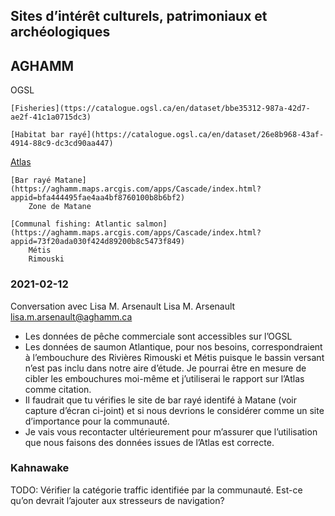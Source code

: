 ## Sites d’intérêt culturels, patrimoniaux et archéologiques


##  AGHAMM


OGSL

    [Fisheries](ttps://catalogue.ogsl.ca/en/dataset/bbe35312-987a-42d7-ae2f-41c1a0715dc3)

    [Habitat bar rayé](https://catalogue.ogsl.ca/en/dataset/26e8b968-43af-4914-88c9-dc3cd90aa447)

[Atlas](http://atlas.aghamm.ca/)

    [Bar rayé Matane](https://aghamm.maps.arcgis.com/apps/Cascade/index.html?appid=bfa444495fae4aa4bf8760100b8b6bf2)
        Zone de Matane

    [Communal fishing: Atlantic salmon](https://aghamm.maps.arcgis.com/apps/Cascade/index.html?appid=73f20ada030f424d89200b8c5473f849)
        Métis
        Rimouski


### 2021-02-12

Conversation avec Lisa M. Arsenault
Lisa M. Arsenault <lisa.m.arsenault@aghamm.ca>

- Les données de pêche commerciale sont accessibles sur l’OGSL
- Les données de saumon Atlantique, pour nos besoins, correspondraient à l’embouchure des Rivières Rimouski et Métis puisque le bassin versant n’est pas inclu dans notre aire d’étude. Je pourrai être en mesure de cibler les embouchures moi-même et j’utiliserai le rapport sur l’Atlas comme citation.
- Il faudrait que tu vérifies le site de bar rayé identifé à Matane (voir capture d’écran ci-joint) et si nous devrions le considérer comme un site d’importance pour la communauté.
- Je vais vous recontacter ultérieurement pour m’assurer que l’utilisation que nous faisons des données issues de l’Atlas est correcte.


### Kahnawake

TODO: Vérifier la catégorie traffic identifiée par la communauté. Est-ce qu'on devrait l'ajouter aux stresseurs de navigation?
